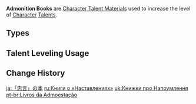 {{Terminology Infobox
|image        = <gallery>
Item Teachings of Admonition.png|Teachings
Item Guide to Admonition.png|Guide
Item Philosophies of Admonition.png|Philosophies
</gallery>
|type         = Item Groups
|type2        = Character Talent Materials
|type3        = Talent Books
|type4        = Talent Book Groups
|day1         = Monday
|day2         = Thursday
|day3         = Sunday
|source1      = Steeple of Ignorance
}}
'''Admonition Books''' are [[Character Talent Material]]s used to increase the level of [[Character]] [[Talents]].

==Types==
{{Material Quality
|2=Teachings of Admonition
|3=Guide to Admonition
|4=Philosophies of Admonition
}}

==Talent Leveling Usage==
{{Talent Leveling Usage|item=Teachings of Admonition|item2=Guide to Admonition|item3=Philosophies of Admonition|or=yes}}

==Change History==
{{Change History|3.0}}
[[Category:Admonition Books| ]]

[[ja:「忠言」の本]]
[[ru:Книги о «Наставлениях»]]
[[uk:Книжки про Напоумлення]]
[[pt-br:Livros da Admoestação]]